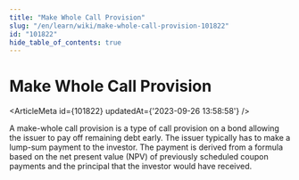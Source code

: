 ```yaml
---
title: "Make Whole Call Provision"
slug: "/en/learn/wiki/make-whole-call-provision-101822"
id: "101822"
hide_table_of_contents: true
---
```



# Make Whole Call Provision

<ArticleMeta id={101822} updatedAt={'2023-09-26 13:58:58'} />
<div className='border-solid border-b border-t-0 my-4 border-[var(--ifm-color-gray-300)]' />

A make-whole call provision is a type of call provision on a bond allowing the issuer to pay off remaining debt early. The issuer typically has to make a lump-sum payment to the investor. The payment is derived from a formula based on the net present value (NPV) of previously scheduled coupon payments and the principal that the investor would have received.
